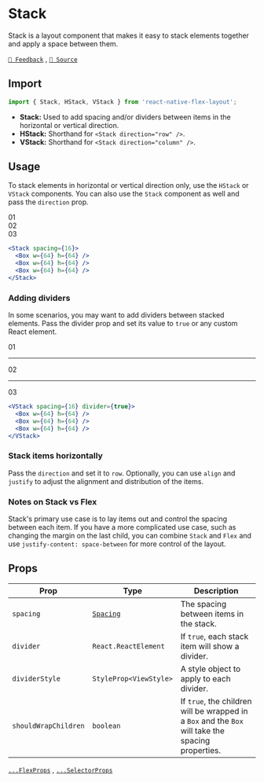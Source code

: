 
<Head>
  <title>Stack | React Native Flex Layout</title>
  <meta
    name="description"
    content="Stack is a layout component that makes it easy to stack elements together and apply a space between them."
  />
</Head>

# Stack

Stack is a layout component that makes it easy to stack elements together and apply a space between them.

[`💬 Feedback`](https://github.com/yamankatby/react-native-flex-layout/labels/stack) , [`🌱 Source`](https://github.com/yamankatby/react-native-flex-layout/blob/main/src/Stack.tsx)

## Import

```js
import { Stack, HStack, VStack } from 'react-native-flex-layout';
```

- **Stack:** Used to add spacing and/or dividers between items in the horizontal or vertical direction.
- **HStack:** Shorthand for `<Stack direction="row" />`.
- **VStack:** Shorthand for `<Stack direction="column" />`.

## Usage

To stack elements in horizontal or vertical direction only, use the `HStack` or `VStack` components. You can also use
the `Stack` component as well and pass the `direction` prop.

<div className="eg">
  <div>01</div>
  <div>02</div>
  <div>03</div>
</div>

```jsx
<Stack spacing={16}>
  <Box w={64} h={64} />
  <Box w={64} h={64} />
  <Box w={64} h={64} />
</Stack>
```

### Adding dividers

In some scenarios, you may want to add dividers between stacked elements. Pass the divider prop and set its value
to `true` or any custom React element.

<div className="not-prose eg flex-col">
  <div>01</div>
  <hr />
  <div>02</div>
  <hr />
  <div>03</div>
</div>

```jsx
<VStack spacing={16} divider={true}>
  <Box w={64} h={64} />
  <Box w={64} h={64} />
  <Box w={64} h={64} />
</VStack>
```

### Stack items horizontally

Pass the `direction` and set it to `row`. Optionally, you can use `align` and `justify` to adjust the alignment and
distribution of the items.

### Notes on Stack vs Flex

Stack's primary use case is to lay items out and control the spacing between each item. If you have a more complicated
use case, such as changing the margin on the last child, you can combine `Stack` and `Flex` and
use `justify-content: space-between` for more control of the layout.

## Props

| Prop                 | Type                         | Description                                                                                        |
|----------------------|------------------------------|----------------------------------------------------------------------------------------------------|
| `spacing`            | [`Spacing`](/guides/spacing) | The spacing between items in the stack.                                                            |
| `divider`            | `React.ReactElement`         | If `true`, each stack item will show a divider.                                                    |
| `dividerStyle`       | `StyleProp<ViewStyle>`       | A style object to apply to each divider.                                                           |
| `shouldWrapChildren` | `boolean`                    | If `true`, the children will be wrapped in a `Box` and the `Box` will take the spacing properties. |

[`...FlexProps`](/components/flex#props) , [`...SelectorProps`](/components/selector#props)
